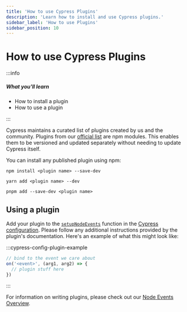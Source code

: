 ```yaml
---
title: 'How to use Cypress Plugins'
description: 'Learn how to install and use Cypress plugins.'
sidebar_label: 'How to use Plugins'
sidebar_position: 10
---
```


<ProductHeading product="app" />

# How to use Cypress Plugins

:::info

##### <Icon name="question-circle" color="#4BBFD2" /> What you'll learn

- How to install a plugin
- How to use a plugin

:::

Cypress maintains a curated list of plugins created by us and the community.
Plugins from our [official list](/app/plugins/plugins-list) are npm modules. This enables them to
be versioned and updated separately without needing to update Cypress itself.

You can install any published plugin using npm:

<Tabs>
  <TabItem value="npm">

```shell
npm install <plugin name> --save-dev
```

  </TabItem>

  <TabItem value="yarn">

```shell
yarn add <plugin name> --dev
```

  </TabItem>

  <TabItem value="pnpm">

```shell
pnpm add --save-dev <plugin name>
```

  </TabItem>
</Tabs>

## Using a plugin

Add your plugin to the
[`setupNodeEvents`](/app/references/configuration#setupNodeEvents)
function in the [Cypress configuration](/app/references/configuration). Please follow any additional instructions provided by the plugin's documentation.
Here's an example of what this might look like:

:::cypress-config-plugin-example

```ts
// bind to the event we care about
on('<event>', (arg1, arg2) => {
  // plugin stuff here
})
```

:::

For information on writing plugins, please check out our
[Node Events Overview](/api/node-events/overview).
